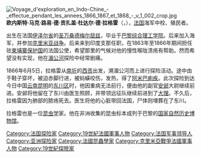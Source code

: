 {{unreferenced|time=2016-01-11T23:49:35+00:00}}
[[File:Voyage_d'exploration_en_Indo-Chine_-_effectue_pendant_les_annees_1866_1867_et_1868_-_v_1_002_crop.jpg|thumb]]
'''欧内斯特·马克·路易·德·贡扎盖·杜达尔·德·拉格雷'''（{{lang-fr|Ernest Marc Louis de Gonzague Doudart de Lagrée}}，{{bd|1823年|3月31日|1868年|3月12日|}}），[[法国|法国]]海军中校、殖民者。

出生在法国[[伊泽尔省|伊泽尔省]]的[[圣万桑德梅尔屈兹_(伊泽尔省)|圣万桑德梅尔屈兹]]，毕业于[[巴黎综合理工学院|巴黎综合理工学院]]。后来加入海军，并参加[[克里米亚战争|克里米亚战争]]。后来来到印度支那任职，在1863年至1866年期间担任驻[[柬埔寨保护国|柬埔寨保护国]]的法国公使，希望那里的气候对他的慢性喉咙溃疡有帮助。然而希望没有实现，他在[[湄公河|湄公河]]探险中经常剧痛。

1866年6月5日，拉格雷从[[南圻|南圻]]的[[胡志明市|西贡]]出发，溯湄公河而上进行探险活动。途中由于鞋子穿坏，被迫赤脚行进，被蚂蟥咬伤，发热，得了[[阿米巴痢疾|阿米巴痢疾]]。此次探险到达今日中国[[云南|云南]][[昆明|昆明]]的[[东川区|东川区]]时，他因重病无法前行，便由他的副官[[安邺|安邺]]大尉继续前进。安邺将他留在了东川由医生照顾，并带领远征队继续前进到了[[大理|大理]]。不久后，拉格雷因为肺部的脓疡死去。医生将他的心脏带回法国，尸体则埋葬在了东川。

拉格雷也是一位[[昆虫学|昆虫学]]家。他在非洲收集的昆虫标本成列于巴黎的[[国家自然历史博物馆_(法国)|国家自然历史博物馆]]。

{{Authority control}}
{{DEFAULTSORT:Doudart de Lagrée, Ernest}}
[[Category:法国探险家|Category:法国探险家]]
[[Category:19世紀法國軍事人物|Category:19世紀法國軍事人物]]
[[Category:法国军事领导人|Category:法国军事领导人]]
[[Category:亚洲探险家|Category:亚洲探险家]]
[[Category:法國昆蟲學家|Category:法國昆蟲學家]]
[[Category:克里米亞戰爭法國軍事人物|Category:克里米亞戰爭法國軍事人物]]
[[Category:19世紀探險家|Category:19世紀探險家]]